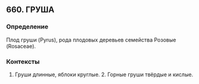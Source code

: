 ## 660. ГРУША
### Определение
Плод груши (Pyrus), рода плодовых деревьев семейства Розовые (Rosaceae).

### Контексты
1. Груши длинные, яблоки круглые. 2. Горные груши твёрдые и кислые.

